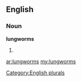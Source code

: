 ==English==

===Noun===
'''lungworms'''

# {{plural of|[[lungworm]]}}

[[Category:English plurals]]

[[ar:lungworms]]
[[my:lungworms]]